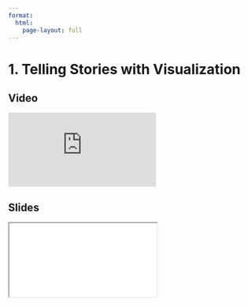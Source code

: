```yaml
---
format:
  html:
    page-layout: full
---
```


# 1. Telling Stories with Visualization

::: {.panel-tabset .nav-pills}

## Video

<iframe
    class="video"
    src="https://www.youtube.com/embed/-3QIpOD3LNQ?start=0&end=658"
    title="Module 6 Video - Telling Stories with Visualization"
    frameborder="0"
    allow="accelerometer; autoplay; clipboard-write; encrypted-media; gyroscope; picture-in-picture"
    allowfullscreen
></iframe>

## Slides

<iframe
    class="slide-deck"
    src="slides/module6_01.html"
></iframe>

:::